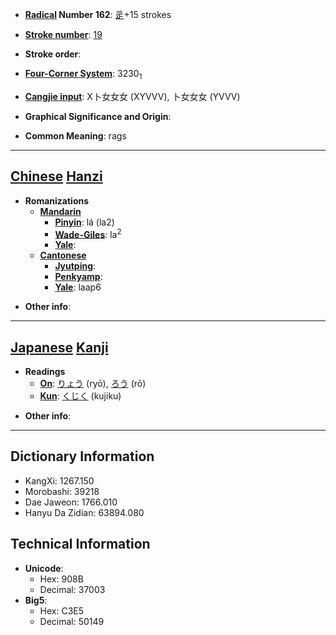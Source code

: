 * '''[[Wiktionary:Chinese radical index| Radical]] Number 162''': [[Wiktionary:Chinese radical index 辵|辵]]+15 strokes

* '''[[Wiktionary:Chinese total strokes index|Stroke number]]''': [[Wiktionary:Chinese total strokes index 19|19]]

* '''Stroke order''': 

* '''[[Wiktionary:Chinese four corner index|Four-Corner System]]''': 3230<sub>1</sub>

* '''[[Wiktionary:Chinese Cangjie index|Cangjie input]]''': X卜女女女 (XYVVV), 卜女女女 (YVVV)

* '''Graphical Significance and Origin''': 

* '''Common Meaning''': rags

----

== [[Chinese]] [[Hanzi]] ==

* '''Romanizations'''
** '''[[Mandarin]]'''
*** '''[[Pinyin]]''': lá (la2)
*** '''[[Wade-Giles]]''': la<sup>2</sup>
*** '''[[Yale]]''': 
** '''[[Cantonese]]'''
*** '''[[Jyutping]]''':
*** '''[[Penkyamp]]''': 
*** '''[[Yale]]''': laap6

* '''Other info''': 

----

== [[Japanese]] [[Kanji]] ==

* '''Readings'''
** '''[[On]]''': [[りょう]] (ryō), [[ろう]] (rō)
** '''[[Kun]]''': [[くじく]] (kujiku)

* '''Other info''':  

----

== Dictionary Information ==

* KangXi: 1267.150
* Morobashi: 39218
* Dae Jaweon: 1766.010
* Hanyu Da Zidian: 63894.080

== Technical Information ==

* '''Unicode''':
** Hex: 908B
** Decimal: 37003
* '''Big5''':
** Hex: C3E5
** Decimal: 50149